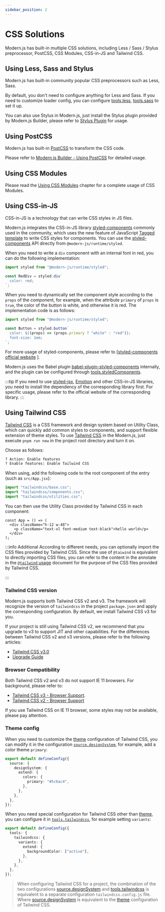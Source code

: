 ```yaml
---
sidebar_position: 2
---
```


# CSS Solutions

Modern.js has built-in multiple CSS solutions, including Less / Sass / Stylus preprocessor, PostCSS, CSS Modules, CSS-in-JS and Tailwind CSS.

## Using Less, Sass and Stylus

Modern.js has built-in community popular CSS preprocessors such as Less, Sass.

By default, you don't need to configure anything for Less and Sass. If you need to customize loader config, you can configure [tools.less](/configure/app/tools/less), [tools.sass](/configure/app/tools/sass) to set it up.

You can also use Stylus in Modern.js, just install the Stylus plugin provided by Modern.js Builder, please refer to [Stylus Plugin](https://modernjs.dev/builder/en/plugins/plugin-stylus.html) for usage.

## Using PostCSS

Modern.js has built-in [PostCSS](https://postcss.org/) to transform the CSS code.

Please refer to [Modern.js Builder - Using PostCSS](https://modernjs.dev/builder/en/guide/basic/css-usage.html#using-postcss) for detailed usage.

## Using CSS Modules

Please read the [Using CSS Modules](https://modernjs.dev/builder/en/guide/basic/css-modules.html) chapter for a complete usage of CSS Modules.

## Using CSS-in-JS

CSS-in-JS is a technology that can write CSS styles in JS files.

Modern.js integrates the CSS-in-JS library [styled-components](https://styled-components.com/) commonly used in the community, which uses the new feature of JavaScript [Tagged template](https://developer.mozilla.org/en-US/docs/Web/JavaScript/Reference/Template_literals#tagged_templates) to write CSS styles for components. You can use the [styled-components](https://styled-components.com/) API directly from `@modern-js/runtime/styled`.

When you need to write a `div` component with an internal font in red, you can do the following implementation:

```js
import styled from "@modern-js/runtime/styled";

const RedDiv = styled.div`
  color: red;
`;
```

When you need to dynamically set the component style according to the `props` of the component, for example, when the attribute `primary` of `props` is `true`, the color of the button is white, and otherwise it is red. The implementation code is as follows:

```js
import styled from "@modern-js/runtime/styled";

const Button = styled.button`
  color: ${(props) => (props.primary ? "white" : "red")};
  font-size: 1em;
`;
```

For more usage of styled-components, please refer to [[styled-components official website](https://styled-components.com/) ].

Modern.js uses the Babel plugin [babel-plugin-styled-components](https://github.com/styled-components/babel-plugin-styled-components) internally, and the plugin can be configured through [tools.styledComponents](/configure/app/tools/styled-components).

:::tip
If you need to use [styled-jsx](https://www.npmjs.com/package/styled-jsx), [Emotion](https://emotion.sh/) and other CSS-in-JS libraries, you need to install the dependency of the corresponding library first. For specific usage, please refer to the official website of the corresponding library.
:::

## Using Tailwind CSS

[Tailwind CSS](https://tailwindcss.com/) is a CSS framework and design system based on Utility Class, which can quickly add common styles to components, and support flexible extension of theme styles. To use [Tailwind CSS](https://tailwindcss.com/) in the Modern.js, just execute `pnpm run new` in the project root directory and turn it on.

Choose as follows:

```bash
? Action: Enable features
? Enable features: Enable Tailwind CSS
```

When using, add the following code to the root component of the entry (such as `src/App.jsx`):

```js
import "tailwindcss/base.css";
import "tailwindcss/components.css";
import "tailwindcss/utilities.css";
```

You can then use the Utility Class provided by Tailwind CSS in each component:

```tsx
const App = () => (
  <div className="h-12 w-48">
    <p className="text-xl font-medium text-black">hello world</p>
  </div>
);
```

:::info Additional
According to different needs, you can optionally import the CSS files provided by Tailwind CSS. Since the use of `@taiwind` is equivalent to directly importing CSS files, you can refer to the content in the annotate in the [`@tailwind` usage](https://tailwindcss.com/docs/functions-and-directives#tailwind) document for the purpose of the CSS files provided by Tailwind CSS.

:::

### Tailwind CSS version

Modern.js supports both Tailwind CSS v2 and v3. The framework will recognize the version of `tailwindcss` in the project `package.json` and apply the corresponding configuration. By default, we install Tailwind CSS v3 for you.

If your project is still using Tailwind CSS v2, we recommend that you upgrade to v3 to support JIT and other capabilities. For the differences between Tailwind CSS v2 and v3 versions, please refer to the following articles:

- [Tailwind CSS v3.0](https://tailwindcss.com/blog/tailwindcss-v3)
- [Upgrade Guide](https://tailwindcss.com/docs/upgrade-guide)

### Browser Compatibility

Both Tailwind CSS v2 and v3 do not support IE 11 browsers. For background, please refer to:

- [Tailwind CSS v3 - Browser Support](https://tailwindcss.com/docs/browser-support).
- [Tailwind CSS v2 - Browser Support](https://v2.tailwindcss.com/docs/browser-support)

If you use Tailwind CSS on IE 11 browser, some styles may not be available, please pay attention.

### Theme config

When you need to customize the [theme](https://tailwindcss.com/docs/theme) configuration of Tailwind CSS, you can modify it in the configuration [`source.designSystem`](/configure/app/source/design-system), for example, add a color theme `primary`:

```ts title="modern.config.ts"
export default defineConfig({
  source: {
    designSystem: {
      extend: {
        colors: {
          primary: "#5c6ac4",
        },
      },
    },
  },
});
```

When you need special configuration for Tailwind CSS other than [theme](https://tailwindcss.com/docs/theme), you can configure it in [`tools.tailwindcss`](/configure/app/tools/tailwindcss), for example setting `variants`:

```ts title="modern.config.ts"
export default defineConfig({
  tools: {
    tailwindcss: {
      variants: {
        extend: {
          backgroundColor: ["active"],
        },
      },
    },
  },
});
```

> When configuring Tailwind CSS for a project, the combination of the two configurations [source.designSystem](/configure/app/source/design-system) and [tools.tailwindcss](/configure/app/tools/tailwindcss) is equivalent to a separate configuration `tailwindcss.config.js` file. Where [source.designSystem](/configure/app/source/design-system) is equivalent to the [theme](https://v2.tailwindcss.com/docs/configuration#theme) configuration of Tailwind CSS.
